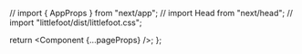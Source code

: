 // import { AppProps } from "next/app";
// import Head from "next/head";
// import "littlefoot/dist/littlefoot.css";


  return <Component {...pageProps} />;
};
